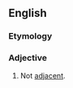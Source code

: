 ==English==

===Etymology===
{{prefix|non|adjacent|lang=en}}

===Adjective===
{{en-adj}}
# Not [[adjacent]].